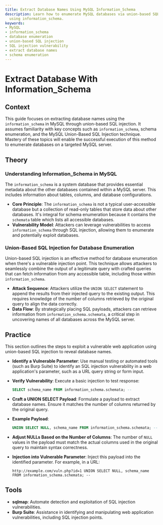 ```yaml
---
title: Extract Database Names Using MySQL Information_Schema
description: Learn how to enumerate MySQL databases via union-based SQL injection
  using information_schema.
keywords:
- MySQL
- information_schema
- database enumeration
- union-based SQL injection
- SQL injection vulnerability
- extract database names
- schema enumeration
---
```


# Extract Database With Information_Schema

## Context

This guide focuses on extracting database names using the `information_schema` in MySQL through union-based SQL injection. It assumes familiarity with key concepts such as `information_schema`, schema enumeration, and the MySQL Union-Based SQL Injection technique. Mastery of these topics will enable the successful execution of this method to enumerate databases on a targeted MySQL server.

## Theory

### Understanding Information_Schema in MySQL

The `information_schema` is a system database that provides essential metadata about the other databases contained within a MySQL server. This includes information about tables, columns, and database configurations. 

- **Core Principle**: The `information_schema` is not a typical user-accessible database but a collection of read-only tables that store data about other databases. It's integral for schema enumeration because it contains the `schemata` table which lists all accessible databases.
- **Vulnerability Model**: Attackers can leverage vulnerabilities to access `information_schema` through SQL injection, allowing them to enumerate and potentially exploit databases.

### Union-Based SQL Injection for Database Enumeration

Union-based SQL injection is an effective method for database enumeration when there's a vulnerable injection point. This technique allows attackers to seamlessly combine the output of a legitimate query with crafted queries that can fetch information from any accessible table, including those within `information_schema`.

- **Attack Sequence**: Attackers utilize the `UNION SELECT` statement to append the results from their injected query to the existing output. This requires knowledge of the number of columns retrieved by the original query to align the data correctly.
- **Data Flow**: By strategically placing SQL payloads, attackers can retrieve information from `information_schema.schemata`, a critical step in uncovering names of all databases across the MySQL server.

## Practice

This section outlines the steps to exploit a vulnerable web application using union-based SQL injection to reveal database names.

- **Identify a Vulnerable Parameter**: Use manual testing or automated tools (such as Burp Suite) to identify an SQL injection vulnerability in a web application's parameter, such as a URL query string or form input.

- **Verify Vulnerability**: Execute a basic injection to test response:
  ```sql
  SELECT schema_name FROM information_schema.schemata; --
  ```

- **Craft a UNION SELECT Payload**: Formulate a payload to extract database names. Ensure it matches the number of columns returned by the original query.
  
- **Example Payload**:
  ```sql
  UNION SELECT NULL, schema_name FROM information_schema.schemata; --
  ```

- **Adjust NULLs Based on the Number of Columns**: The number of `NULL` values in the payload must match the actual columns used in the original query to maintain syntax correctness.

- **Injection into Vulnerable Parameter**: Inject this payload into the identified parameter. For example, in a URL:
  ```http
  http://example.com/vuln.php?id=1 UNION SELECT NULL, schema_name FROM information_schema.schemata; --
  ```

## Tools

- **sqlmap**: Automate detection and exploitation of SQL injection vulnerabilities.
- **Burp Suite**: Assistance in identifying and manipulating web application vulnerabilities, including SQL injection points.
